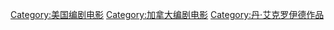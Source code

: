 [[Category:美国编剧电影|Category:美国编剧电影]]
[[Category:加拿大编剧电影|Category:加拿大编剧电影]]
[[Category:丹·艾克罗伊德作品|Category:丹·艾克罗伊德作品]]